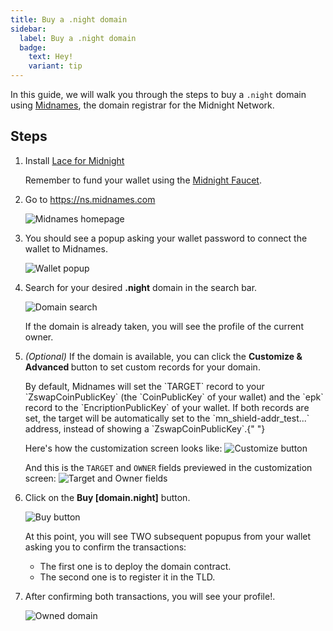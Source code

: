 ```yaml
---
title: Buy a .night domain
sidebar:
  label: Buy a .night domain
  badge:
    text: Hey!
    variant: tip
---
```



In this guide, we will walk you through the steps to buy a `.night` domain using <a href="https://ns.midnames.com" target="_blank">Midnames</a>, the domain registrar for the Midnight Network.

## Steps

<Steps>

1. Install <a href="https://docs.midnight.network/develop/tutorial/using/chrome-ext" target="_blank">Lace for Midnight</a>

   Remember to fund your wallet using the <a href="https://midnight.network/test-faucet" target="_blank">Midnight Faucet</a>.

2. Go to <a href="https://ns.midnames.com" target="_blank">https://ns.midnames.com</a>

   ![Midnames homepage](../../../assets/domain_reg/midnames_homepage.png)

3. You should see a popup asking your wallet password to connect the wallet to Midnames.

   ![Wallet popup](../../../assets/domain_reg/wallet_login.png)

4. Search for your desired <b>.night</b> domain in the search bar.

   ![Domain search](../../../assets/domain_reg/domain_search_close.png)

   If the domain is already taken, you will see the profile of the current owner.

5. _(Optional)_ If the domain is available, you can click the <b> Customize & Advanced </b> button to set custom records for your domain.

   <Aside type="note" title="Note">
     By default, Midnames will set the `TARGET` record to your
     `ZswapCoinPublicKey` (the `CoinPublicKey` of your wallet) and the `epk`
     record to the `EncriptionPublicKey` of your wallet. If both records are
     set, the target will be automatically set to the `mn_shield-addr_test...`
     address, instead of showing a `ZswapCoinPublicKey`.{" "}
   </Aside>

   Here's how the customization screen looks like:
   ![Customize button](../../../assets/domain_reg/fields.png)

   And this is the `TARGET` and `OWNER` fields previewed in the customization screen:
   ![Target and Owner fields](../../../assets/domain_reg/target_preview.png)

6. Click on the <b>Buy \[domain.night\]</b> button.

   ![Buy button](../../../assets/domain_reg/buy_button.png)

   At this point, you will see TWO subsequent popupus from your wallet asking you to confirm the transactions:

   - The first one is to deploy the domain contract.
   - The second one is to register it in the TLD.

7. After confirming both transactions, you will see your profile!.

   ![Owned domain](../../../assets/domain_reg/owned_domain.png)

</Steps>
